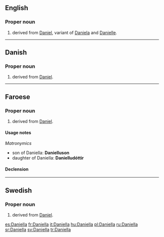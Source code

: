 ==English==

===Proper noun===
{{en-proper noun}}

# {{given name|female|from=Hebrew}} derived from [[Daniel]], variant of [[Daniela]] and [[Danielle]].

----

==Danish==

===Proper noun===
{{da-proper noun}}

# {{given name|female|lang=da}} derived from [[Daniel]].

----

==Faroese==

===Proper noun===
{{head|fo|proper noun}}

# {{given name|female|lang=fo}} derived from [[Daniel]].

====Usage notes====
''Matronymics''
* son of Daniella: '''Danielluson'''
* daughter of Daniella: '''Danielludóttir'''

====Declension====
{{fo-decl-proper-noun-s-indef|Daniella|Daniellu|Daniellu|Daniellu}}
----

==Swedish==

===Proper noun===
{{head|sv|proper noun}}

# {{given name|female|lang=sv}} derived from [[Daniel]].

[[es:Daniella]]
[[fr:Daniella]]
[[it:Daniella]]
[[hu:Daniella]]
[[pl:Daniella]]
[[ru:Daniella]]
[[sr:Daniella]]
[[sv:Daniella]]
[[tr:Daniella]]